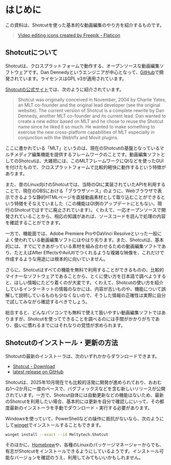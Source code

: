 # はじめに {.unnumbered}

この資料は、Shotcutを使った基本的な動画編集のやり方を紹介するものです。

> [Video editing icons created by Freepik - Flaticon](https://www.flaticon.com/free-icons/video-editing)

## Shotcutについて

Shotcutは、クロスプラットフォームで動作する、オープンソースな動画編集ソフトウェアです。Dan Dennedyというエンジニアが中心となって、[GitHub](https://github.com/mltframework/shotcut)で開発されています。ライセンスはGPL v3が適用されています。

[Shotcutの公式サイト](https://www.shotcut.org/)では、次のように紹介されています。

> Shotcut was originally conceived in November, 2004 by Charlie Yates, an MLT co-founder and the original lead developer (see the original website). The current version of Shotcut is a complete rewrite by Dan Dennedy, another MLT co-founder and its current lead. Dan wanted to create a new editor based on MLT and he chose to reuse the Shotcut name since he liked it so much. He wanted to make something to exercise the new cross-platform capabilities of MLT especially in conjunction with the WebVfx and Movit plugins.

ここに書かれている「MLT」というのは、現在のShotcutの基盤となっているマルチメディア編集機能を提供するフレームワークのことです。動画編集ソフトとしてのShotcutは、大雑把には、このMLTフレームワークにQtなどを使ったGUIを付けたもので、クロスプラットフォームで比較的軽快に動作するという特徴があります。

また、昔のLinux向けのShotcutでは、当時のQtに実装されていたAPIを利用することで、現在のOBSにおける「ブラウザソース」のように、Webブラウザで表示できるような静的HTMLページを直接動画素材として取り込むことができるという特徴をそなえていました（この機能はQt側のアップデートにともない、現行のShotcutではすでに廃止されています）。くわえて、一応オープンソースで開発されていることから、相応の知識があれば、ソースコードを読んで処理の内容を確認することができます。

一方で、機能面では、Adobe Premiere ProやDaVinci Resolveといった一般によく使われている動画編集ソフトにはやはり劣ります。また、Shotcutは、基本的には、すでにできあがっている素材を組み合わせるための動画編集ソフトであり、たとえばAfter EffectsやAviUtlでつくれるような複雑な映像を、これだけで作成するような用途には根本的に向いていません。

さらに、Shotcutはすべての機能を無料で利用することができるものの、比較的マイナーなソフトウェアであることから、とくに使い方を日本語で調べようすると、ほしい情報にたどり着くのが大変です。くわえて、Shotcutの使い方を紹介しているインターネットの情報のなかには、内容が古いものや、機能について誤解して説明しているものも少なくないので、そうした情報の正確性は実際に自分で試してみながら確認するべきでしょう。

総合すると、どんなパソコンでも無料で使えて扱いやすい動画編集ソフトではありますが、Shotcutを使ってできることを調べるのには手間がかかりがちであり、扱いに慣れるまでにはそれなりの覚悟が求められます。

## Shotcutのインストール・更新の方法

Shotcutの最新のインストーラは、次のいずれかからダウンロードできます。

- [Shotcut - Download](https://www.shotcut.org/download/)
- [latest release on GitHub](https://github.com/mltframework/shotcut/releases/latest)

Shotcutは、2025年10月現在でも比較的活発に開発が進められており、おおむね1～2か月に一度のペースで、バグフィックスなどを含む新しいリリースが公開されています。一方で、Shotcut自体には自動更新などの機能はないため、最新のShotcutを利用したい場合、基本的には更新を自分で確認しにいって、その都度最新のインストーラを手動でダウンロード・実行する必要があります。

Windowsを使っていて、PowerShellなどの操作に抵抗がないなら、次のようにして[winget](https://learn.microsoft.com/ja-jp/windows/package-manager/winget/)でインストールすることもできます。

```sh
winget install --exact --id Meltytech.Shotcut
```

そのほかに、[Homebrew](https://formulae.brew.sh/cask/shotcut#default)や、各種のLinuxのパッケージマネージャーからでも、有志がShotcutをインストールできるようにしているようです。インストール可能なバージョンを確認のうえ、利用してみてもいいかもしれません。
